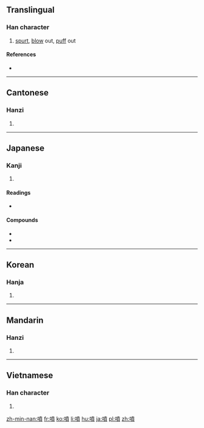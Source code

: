 {{also|喷}}
==Translingual==

===Han character===
{{Han char|rn=30|rad=口|as=12|sn=15|four=6408<sub>6</sub>|canj=口十廿金 (RJTC)|ids=⿰[[口]][[賁]]}}

# [[spurt]], [[blow]] out, [[puff]] out

====References====
* {{Han ref|kx=0211.060|dkj=04345|dj=0433.240|hdz=10680.090|uh=5674|ud=22132|bh=BC51|bd=48209}}

----

==Cantonese==

===Hanzi===
{{yue-hanzi|jyut=[[fan5]], [[pan1]], [[pan3]]|y=fan5, pan1, pan3|sim=喷}}

# {{defn|lang=yue|sort=口12}}

----

==Japanese==

===Kanji===
{{ja-kanji|grade=c|rs=口12}}

# {{defn|lang=ja|sort=口12}}

====Readings====
* {{ja-readings|on=[[ふん]] (fun)|kun=[[ふく]] (fuku), [[はく]] (haku)}}

====Compounds====
* {{l|ja|噴出|tr=[[ふんしゅつ]], funshutsu}}
* {{l|ja|噴火|tr=[[ふんか]], funka}}

----

==Korean==

===Hanja===
{{ko-hanja|hangeul=분|rv=bun|mr=pun}}

# {{defn|lang=ko|sort=口12}}

----

==Mandarin==

===Hanzi===
{{cmn-hanzi|sim=喷|pin=[[pēn]] ([[pen1]])|wg=p'en<sup>1</sup>}}

# {{defn|lang=cmn|sort=口12}}

----

==Vietnamese==

===Han character===
{{vi-hantu|[[phún]]|rs=口12}}

# {{defn|lang=vi|sort=口12}}

[[zh-min-nan:噴]]
[[fr:噴]]
[[ko:噴]]
[[li:噴]]
[[hu:噴]]
[[ja:噴]]
[[pl:噴]]
[[zh:噴]]